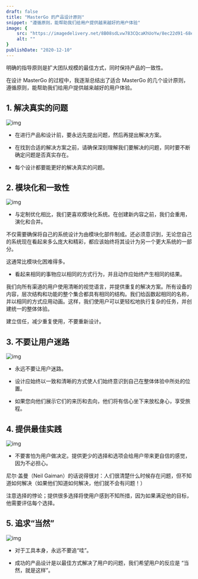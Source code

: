 ```yaml
---
draft: false
title: "MasterGo 的产品设计原则"
snippet: "遵循原则，能帮助我们给用户提供越来越好的用户体验"
image: {
    src: "https://imagedelivery.net/8B08sdLvw783CQcaKhUoYw/8ec22d91-68e8-43ff-6aaa-793571bde300/public",
    alt: ""
}
publishDate: "2020-12-10"
---
```


明确的指导原则是扩大团队规模的最佳方式，同时保持产品的一致性。

在设计 MasterGo 的过程中，我逐渐总结出了适合 MasterGo 的几个设计原则，遵循原则，能帮助我们给用户提供越来越好的用户体验。

## 1. 解决真实的问题

![img](https://imagedelivery.net/8B08sdLvw783CQcaKhUoYw/72b1e91b-6744-4fd7-9585-679d677b9400/public)

- 在进行产品和设计前，要永远先提出问题，然后再提出解决方案。

- 在找到合适的解决方案之前，请确保深刻理解我们要解决的问题，同时要不断确定问题是否真实存在。

- 每个设计都要能更好的解决真实的问题。

## 2. 模块化和一致性

![img](https://imagedelivery.net/8B08sdLvw783CQcaKhUoYw/83fd7ea3-f458-42a6-a9d0-d74a9113fa00/public)

- 与定制优化相比，我们更喜欢模块化系统。在创建新内容之前，我们会重用，演化和合并。

不仅需要确保将自己的系统设计为由模块化部件制成。还必须意识到，无论您自己的系统现在看起来多么庞大和精彩，都应该始终将其设计为另一个更大系统的一部分。

这通常比模块化困难得多。

- 看起来相同的事物应以相同的方式行为，并且动作应始终产生相同的结果。

我们向所有渠道的用户使用清晰的视觉语言，并提供重复的解决方案。所有设备的内容，层次结构和功能的整个集合都具有相同的结构。我们给函数起相同的名称，并以相同的方式应用动画。这样，我们使用户可以更轻松地执行复杂的任务，并创建统一的整体体验。

建立信任，减少重复使用，不要重新设计。

## 3. 不要让用户迷路

![img](https://imagedelivery.net/8B08sdLvw783CQcaKhUoYw/2930a669-161c-41c8-0842-fde692509f00/public)

- 永远不要让用户迷路。

- 设计应始终以一致和清晰的方式使人们始终意识到自己在整体体验中所处的位置。

- 如果您向他们展示它们的来历和去向，他们将有信心坐下来放松身心，享受旅程。


## 4. 提供最佳实践

![img](https://imagedelivery.net/8B08sdLvw783CQcaKhUoYw/8baf0f4d-523e-4e33-1c79-1be2b45c7600/public)

- 不要害怕为用户做决定。提供更少的选择和选项会给用户带来更自信的感觉，因为不必担心。

尼尔·盖曼（Neil Gaiman）的话说得很对：人们很清楚什么时候存在问题，但不知道如何解决（如果他们知道如何解决，他们就不会有问题！）

注意选择的悖论；提供很多选择将使用户感到不知所措，因为如果满足他的目标，他需要评估每个选择。

## 5. 追求“当然”

![img](https://imagedelivery.net/8B08sdLvw783CQcaKhUoYw/36a5fe10-11b6-430f-7042-d01d14f0cc00/public)

- 对于工具本身，永远不要追“哇”。

- 成功的产品设计是以最佳方式解决了用户的问题，我们希望用户的反应是 “当然，就是这样”。
